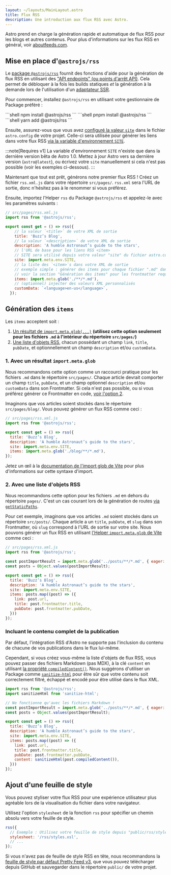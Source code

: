 ```yaml
---
layout: ~/layouts/MainLayout.astro
title: Flux RSS
description: Une introduction aux flux RSS avec Astro.
---
```



Astro prend en charge la génération rapide et automatique de flux RSS pour les blogs et autres contenus. Pour plus d'informations sur les flux RSS en général, voir [aboutfeeds.com](https://aboutfeeds.com/).

## Mise en place d'`@astrojs/rss`

Le [package `@astrojs/rss`](https://github.com/withastro/astro/tree/main/packages/astro-rss) fournit des fonctions d'aide pour la génération de flux RSS en utilisant des ["API endpoints" (ou points d'arrêt API)](/fr/core-concepts/endpoints/#points-de-terminaison-statiques). Cela permet de débloquer à la fois les builds statiques _et_ la génération à la demande lors de l'utilisation d'un [adaptateur SSR](/fr/guides/server-side-rendering/#activation-du-mode-ssr-dans-votre-projet).

Pour commencer, installez `@astrojs/rss` en utilisant votre gestionnaire de Package préféré :


<PackageManagerTabs>
  <Fragment slot="npm">
    ```shell
    npm install @astrojs/rss
    ```
  </Fragment>
  <Fragment slot="pnpm">
    ```shell
    pnpm install @astrojs/rss
    ```
  </Fragment>
  <Fragment slot="yarn">
    ```shell
    yarn add @astrojs/rss
    ```
  </Fragment>
</PackageManagerTabs>

Ensuite, assurez-vous que vous avez [configuré la valeur `site`](/fr/reference/configuration-reference/#site) dans le fichier `astro.config` de votre projet. Celle-ci sera utilisée pour générer les liens dans votre flux RSS [via la variable d'environnement `SITE`](/fr/guides/environment-variables/#variables-denvironnement-par-défaut).

:::note[Requires v1]
La variable d'environnement `SITE` n'existe que dans la dernière version bêta de Astro 1.0. Mettez à jour Astro vers sa dernière version (`astro@latest`), ou écrivez votre `site` manuellement si cela n'est pas possible (voir les exemples ci-dessous).
:::

Maintenant que tout est prêt, générons notre premier flux RSS ! Créez un fichier `rss.xml.js` dans votre répertoire `src/pages/`. `rss.xml` sera l'URL de sortie, donc n'hésitez pas à le renommer si vous préférez.

Ensuite, importez l'Helper `rss` du Package `@astrojs/rss` et appelez-le avec les paramètres suivants :

```js
// src/pages/rss.xml.js
import rss from '@astrojs/rss';

export const get = () => rss({
    // la valeur `<title>` de votre XML de sortie
    title: 'Buzz’s Blog',
    // la valeur `<description>` de votre XML de sortie
    description: 'A humble Astronaut’s guide to the stars',
    // l'URL de base pour les liens RSS <item>
    // SITE sera utilisé depuis votre valeur "site" du fichier astro.config de votre projet.
    site: import.meta.env.SITE,
    // la liste des `<item>`s dans votre XML de sortie
    // exemple simple : générer des items pour chaque fichier ".md" dans "/src/pages"
    // voir la section "Génération des items" pour les frontmatter requis et les cas avancés
    items: import.meta.glob('./**/*.md'),
    // (optionnel) injecter des valeurs XML personnalisés
    customData: `<language>en-us</language>`,
  });
```

## Génération des `items`

Les `items` acceptent soit :

1. [Un résultat de `import.meta.glob(...)`](#1-avec-un-résultat-importmetaglob) **(utilisez cette option seulement pour les fichiers `.md` à l'intérieur du répertoire `src/pages/`)**
2. [Une liste d'objets RSS](#2-avec-une-liste-dobjets-rss), chacun possédant un champ `link`, `title`, `pubDate`, et optionnellement un champ `description` et/ou `customData`.

### 1. Avec un résultat `import.meta.glob`

Nous recommandons cette option comme un raccourci pratique pour les fichiers `.md` dans le répertoire `src/pages/`. Chaque article devrait comporter un champ `title`, `pubDate`, et un champ optionnel `description` et/ou `customData` dans son Frontmatter. Si cela n'est pas possible, ou si vous préférez générer ce Frontmatter en code, [voir l'option 2](#2-avec-une-liste-dobjets-rss).

Imaginons que vos articles soient stockés dans le répertoire `src/pages/blog/`. Vous pouvez générer un flux RSS comme ceci :

```js
// src/pages/rss.xml.js
import rss from '@astrojs/rss';

export const get = () => rss({
  title: 'Buzz’s Blog',
  description: 'A humble Astronaut’s guide to the stars',
  site: import.meta.env.SITE,
  items: import.meta.glob('./blog/**/*.md'),
});
```

Jetez un œil à la [documentation de l'import glob de Vite](https://vitejs.dev/guide/features.html#glob-import) pour plus d'informations sur cette syntaxe d'import.

### 2. Avec une liste d'objets RSS

Nous recommandons cette option pour les fichiers `.md` en dehors du répertoire `pages/`. C'est un cas courant lors de la génération de routes [via `getStaticPaths`](/fr/reference/api-reference/#getstaticpaths).

Pour cet exemple, imaginons que vos articles `.md` soient stockés dans un répertoire `src/posts/`. Chaque article a un `title`, `pubDate`, et `slug` dans son Frontmatter, où `slug` correspond à l'URL de sortie sur votre site. Nous pouvons générer un flux RSS en utilisant [l'Helper `import.meta.glob` de Vite](https://vitejs.dev/guide/features.html#glob-import) comme ceci :

```js
// src/pages/rss.xml.js
import rss from '@astrojs/rss';

const postImportResult = import.meta.glob('../posts/**/*.md', { eager: true });
const posts = Object.values(postImportResult);

export const get = () => rss({
  title: 'Buzz’s Blog',
  description: 'A humble Astronaut’s guide to the stars',
  site: import.meta.env.SITE,
  items: posts.map((post) => ({
    link: post.url,
    title: post.frontmatter.title,
    pubDate: post.frontmatter.pubDate,
  }))
});
```

### Incluant le contenu complet de la publication

<Since v="1.6.14" />

Par défaut, l'intégration RSS d'Astro ne supporte pas l'inclusion du contenu de chacune de vos publications dans le flux lui-même.

Cependant, si vous créez vous-même la liste d'objets de flux RSS, vous pouvez passer des fichiers Markdown (pas MDX), à la clé `content` en utilisant [la propriété `compiledContent()`](/fr/guides/markdown-content/#exported-properties). Nous suggérons d'utiliser un Package comme [`sanitize-html`](https://www.npmjs.com/package/sanitize-html) pour être sûr que votre contenu soit correctement filtré, échappé et encodé pour être utilisé dans le flux XML.

```js ins={2, 16} title={src/pages/rss.xml.js}
import rss from '@astrojs/rss';
import sanitizeHtml from 'sanitize-html';

// Ne fonctionne qu'avec les fichiers Markdown !
const postImportResult = import.meta.glob('../posts/**/*.md', { eager: true }); 
const posts = Object.values(postImportResult);

export const get = () => rss({
  title: 'Buzz’s Blog',
  description: 'A humble Astronaut’s guide to the stars',
  site: import.meta.env.SITE,
  items: posts.map((post) => ({
    link: post.url,
    title: post.frontmatter.title,
    pubDate: post.frontmatter.pubDate,
    content: sanitizeHtml(post.compiledContent()),
  }))
});
```

## Ajout d'une feuille de style

Vous pouvez styliser votre flux RSS pour une expérience utilisateur plus agréable lors de la visualisation du fichier dans votre navigateur.

Utilisez l'option `stylesheet` de la fonction `rss` pour spécifier un chemin absolu vers votre feuille de style.

```js
rss({
  // Exemple : Utilisez votre feuille de style depuis "public/rss/styles.xsl"
  stylesheet: '/rss/styles.xsl',
  // ...
});
```

Si vous n'avez pas de feuille de style RSS en tête, nous recommandons la [feuille de style par défaut Pretty Feed v3](https://github.com/genmon/aboutfeeds/blob/main/tools/pretty-feed-v3.xsl), que vous pouvez télécharger depuis GitHub et sauvegarder dans le répertoire `public/` de votre projet.
